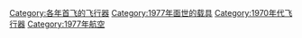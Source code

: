 [[Category:各年首飞的飞行器|Category:各年首飞的飞行器]]
[[Category:1977年面世的载具|Category:1977年面世的载具]]
[[Category:1970年代飞行器|Category:1970年代飞行器]]
[[Category:1977年航空|Category:1977年航空]]
